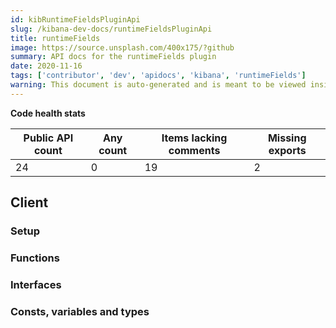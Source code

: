 ```yaml
---
id: kibRuntimeFieldsPluginApi
slug: /kibana-dev-docs/runtimeFieldsPluginApi
title: runtimeFields
image: https://source.unsplash.com/400x175/?github
summary: API docs for the runtimeFields plugin
date: 2020-11-16
tags: ['contributor', 'dev', 'apidocs', 'kibana', 'runtimeFields']
warning: This document is auto-generated and is meant to be viewed inside our experimental, new docs system. Reach out in #docs-engineering for more info.
---
```







**Code health stats**

| Public API count  | Any count | Items lacking comments | Missing exports | 
|-------------------|-----------|------------------------|-----------------|
| 24 | 0 | 19 | 2 |

## Client

### Setup
<DocDefinitionList data={[runtimeFieldsObj.client.setup]}/>

### Functions
<DocDefinitionList data={runtimeFieldsObj.client.functions}/>

### Interfaces
<DocDefinitionList data={runtimeFieldsObj.client.interfaces}/>

### Consts, variables and types
<DocDefinitionList data={runtimeFieldsObj.client.misc}/>

